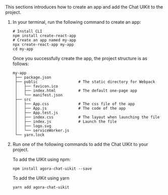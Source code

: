 <PlatformWrapper platform="web">
This sections introduces how to create an app and add the Chat UIKit to the project.

1. In your terminal, run the following command to create an app:

   ```shell
   # Install CLI
   npm install create-react-app
   # Create an app named my-app
   npx create-react-app my-app
   cd my-app
   ```

   Once you successfully create the app, the project structure is as follows:

   ```shell
   my-app
    ├── package.json
    ├── public                  # The static directory for Webpack
    │   ├── favicon.ico
    │   ├── index.html          # The default one-page app
    │   └── manifest.json
    ├── src
    │   ├── App.css             # The css file of the app
    │   ├── App.js              # The code of the app
    │   ├── App.test.js
    │   ├── index.css           # The layout when launching the file
    │   ├── index.js            # Launch the file
    │   ├── logo.svg
    │   └── serviceWorker.js
    └── yarn.lock
   ```

2. Run one of the following commands to add the Chat UIKit to your project.

   To add the UIKit using npm:

   ```shell
   npm install agora-chat-uikit --save
   ```

   To add the UIKit using yarn

   ```shell
   yarn add agora-chat-uikit
   ```

</PlatformWrapper>
